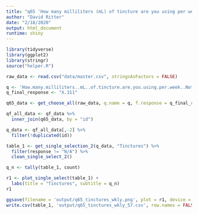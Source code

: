 ```yaml
---
title: "q65 'How many milliliters (mL) of tincture are you using per week? Note (30mL) = 1oz"
author: "David Ritter"
date: "2/18/2020"
output: html_document
runtime: shiny
---
```


```r
library(tidyverse)
library(ggplot2)
library(stringr)
source("helper.R")
```

```r
raw_data <- read.csv("data/master.csv", stringsAsFactors = FALSE)
```

```r
q <- 'How.many.milliliters..mL..of.tincture.are.you.using.per.week..Note..30mL...1oz'
q_final_response <- "X.311"

q65_data <- get_choose_all(raw_data, q.name = q, f.response = q_final_response)
```

```r
qf_all_data <- qf_data %>%
  inner_join(q65_data, by = "id") 

q_data <- qf_all_data[,-2] %>%
  filter(!duplicated(id))
```

```r
table_1 <- get_single_selection_2(q_data, "Tinctures") %>%
  filter(response != "N/A") %>%
  clean_single_select_2()

q_n <- tally(table_1, count)

r1 <- plot_single_select(table_1) +
  labs(title = "Tinctures", subtitle = q_n)
r1
```

```r
ggsave(filename = 'output/q65_tinctures_wkly.png', plot = r1, device = 'png')
write.csv(table_1, 'output/q65_tinctures_wkly_57.csv', row.names = FALSE)
```
